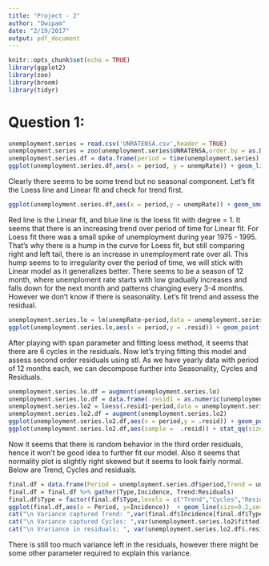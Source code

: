 ```yaml
---
title: "Project - 2"
author: "Dwipam"
date: "2/19/2017"
output: pdf_document
---
```


```r
knitr::opts_chunk$set(echo = TRUE)
library(ggplot2)
library(zoo)
library(broom)
library(tidyr)
```
# Question 1:  
```r
unemployment.series = read.csv('UNRATENSA.csv',header = TRUE)
unemployment.series = zoo(unemployment.series$UNRATENSA,order.by = as.Date(unemployment.series$DATE))
unemployment.series.df = data.frame(period = time(unemployment.series),unempRate = unemployment.series)
ggplot(unemployment.series.df,aes(x = period, y = unempRate)) + geom_line(size = 0.2) + labs(title ="Unemployment rate by month from 1948 to 2017")
```
  
Clearly there seems to be some trend but no seasonal component. Let's fit the Loess line and Linear fit and check for trend first.  
```r
ggplot(unemployment.series.df,aes(x = period,y = unempRate)) + geom_smooth(method = "loess",se=FALSE,method.args = list(degree=1),size = 0.3) + geom_line(size = 0.2) + geom_smooth(method = "lm",col="red",se=FALSE,size = 0.5)
```
  
Red line is the Linear fit, and blue line is the loess fit with degree = 1. It seems that there is an increasing trend over period of time for Linear fit. For Loess fit there was a small spike of unemployment during year 1975 - 1995. That's why there is a hump in the curve for Loess fit, but still comparing right and left tail, there is an increase in unemployment rate over all. This hump seems to to irregularity over the period of time, we will stick with Linear model as it generalizes better. There seems to be a season of 12 month, where unemploment rate starts with low gradually increases and falls down for the next month and patterns changing every 3-4 months. However we don't know if there is seasonality.  Let's fit trend and assess the residual.

```r
unemployment.series.lo = lm(unempRate~period,data = unemployment.series.df)
ggplot(unemployment.series.lo,aes(x = period,y = .resid)) + geom_point(size = 0.2) + geom_smooth(span=0.12,size = 0.7,se=FALSE) + geom_line(size = 0.1)
```
  
After playing with span parameter and fitting loess method, it seems that there are 6 cycles in the residuals. Now let's trying fitting this model and assess second order residuals using stl. As we have yearly data with period of 12 months each, we can decompose further into Seasonality, Cycles and Residuals.  
```r
unemployment.series.lo.df = augment(unemployment.series.lo)
unemployment.series.lo.df = data.frame(.resid1 = as.numeric(unemployment.series.lo.df$.resid), period = as.numeric(unemployment.series.lo.df$period))
unemployment.series.lo2 = loess(.resid1~period,data = unemployment.series.lo.df, span = 0.12)
unemployment.series.lo2.df = augment(unemployment.series.lo2)
ggplot(unemployment.series.lo2.df,aes(x = period,y = .resid)) + geom_point(size = 0.1) + geom_smooth(span=0.10,se=FALSE,size = 0.7) + labs(title = "Residuals") + geom_line(size = 0.2)
ggplot(unemployment.series.lo2.df,aes(sample =  .resid)) + stat_qq(size=0.1) + labs(title= "Normality plot")
```
  
Now it seems that there is random behavior in the third order residuals, hence it won't be good idea to further fit our model. Also it seems that normality plot is slightly right skewed but it seems to look fairly normal. Below are Trend, Cycles and residuals.  
```r
final.df = data.frame(Period = unemployment.series.df$period,Trend = unemployment.series.lo$.fitted- mean(unemployment.series.lo$.fitted), Cycles = unemployment.series.lo2$fitted, Residuals = unemployment.series.lo2.df$.resid)
final.df = final.df %>% gather(Type,Incidence, Trend:Residuals)
final.df$Type = factor(final.df$Type,levels = c("Trend","Cycles","Residuals"))
ggplot(final.df,aes(x = Period, y=Incidence))  + geom_line(size=0.2,se=FALSE) + facet_wrap(~Type)
cat("\n Variance captured Trend: ",var(final.df$Incidence[final.df$Type=='Trend']))
cat("\n Variance captured Cycles: ",var(unemployment.series.lo2$fitted))
cat("\n Vrariance in residuals: ", var(unemployment.series.lo2.df$.resid))
```
  
There is still too much variance left in the residuals, however there might be some other parameter required to explain this variance. 